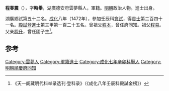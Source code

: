 '''程春震'''（{{bd|1439年||？}}），字'''時舉'''，湖廣德安府雲夢縣人，軍籍。[[明朝|明朝]]政治人物。進士出身。

湖廣鄉試第五十二名。[[成化|成化]]八年（1472年），參加壬辰科[[會試|會試]]，得[[貢士|貢士]]第二百四十一名。[[殿試|殿試]]登[[進士|進士]]第三甲第一百二十五名。曾祖父[[程本|程本]]，曾任府同知。祖父[[程易|程易]]。父亲[[程升|程升]]，曾任國子生<ref>《天一阁藏明代科举录选刊·登科录》（《成化八年壬辰科殿試金榜》）</ref>。

==参考==
{{reflist}}
{{明朝人物小作品}}
{{成化八年壬辰科殿試金榜}}

[[Category:雲夢人|Category:雲夢人]]
[[Category:軍籍進士|Category:軍籍進士]]
[[Category:成化七年辛卯科舉人|Category:成化七年辛卯科舉人]]
[[Category:明朝順慶府同知|Category:明朝順慶府同知]]